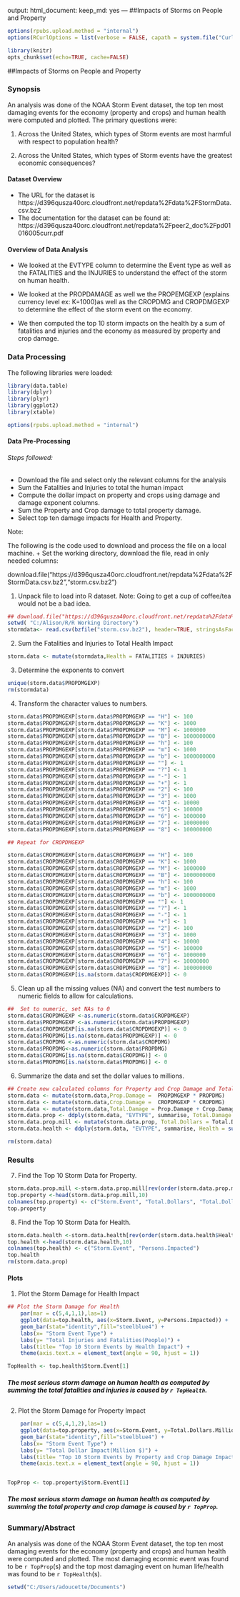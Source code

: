 output:
  html_document:
    keep_md: yes
---
##Impacts of Storms on People and Property

```r
options(rpubs.upload.method = "internal")
options(RCurlOptions = list(verbose = FALSE, capath = system.file("CurlSSL", "cacert.pem", package = "RCurl"), ssl.verifypeer = FALSE))
```

```r
library(knitr)
opts_chunk$set(echo=TRUE, cache=FALSE)
```
##Impacts of Storms on People and Property

### Synopsis

An analysis was done of the NOAA Storm Event dataset, the top ten most damaging events for the economy (property and crops) and human health were computed and plotted. The primary questions were:  

1) Across the United States, which types of Storm events are most harmful with respect to population health?  

2) Across the United States, which types of Storm events have the greatest economic consequences?

#### Dataset Overview
* The URL for the dataset is https://d396qusza40orc.cloudfront.net/repdata%2Fdata%2FStormData.csv.bz2
* The documentation for the dataset can be found at: https://d396qusza40orc.cloudfront.net/repdata%2Fpeer2_doc%2Fpd01016005curr.pdf

#### Overview of Data Analysis
* We looked at the EVTYPE column to determine the Event type as well as the FATALITIES and the INJURIES to understand the effect of the storm on human health.

* We looked at the PROPDAMAGE as well we the PROPEMGEXP (explains currency level ex: K=1000)as well as the CROPDMG and CROPDMGEXP to determine the effect of the storm event on the economy.

* We then computed the top 10 storm impacts on the health by a sum of fatalities and injuries and the economy as measured by property and crop damage.

### Data Processing  
The following libraries were loaded:
```r
library(data.table)
library(dplyr)
library(plyr)
library(ggplot2)
library(xtable)
```
```r
options(rpubs.upload.method = "internal")
```
####  Data Pre-Processing
######  Steps followed:
* Download the file and select only the relevant columns for the analysis
*  Sum the Fatalities and Injuries to total the human impact
*  Compute the dollar impact on property and crops using damage and damage exponent columns.
*  Sum the Property and Crop damage to total property damage.
*  Select top ten damage impacts for Health and Property.

####### Note:    
The following is the code used to download and process the file on a local machine.
+ Set the working directory, download the file, read in only needed columns:

download.file("https://d396qusza40orc.cloudfront.net/repdata%2Fdata%2FStormData.csv.bz2","storm.csv.bz2")


1) Unpack file to load into R dataset. Note: Going to get a cup of coffee/tea would not be a bad idea.

```r
## download.file("https://d396qusza40orc.cloudfront.net/repdata%2Fdata%2FStormData.csv.bz2","storm.csv.bz2")
setwd( "C:/Alison/R/R Working Directory")
stormdata<- read.csv(bzfile("storm.csv.bz2"), header=TRUE, stringsAsFactors=FALSE)[,c("EVTYPE","FATALITIES","INJURIES","PROPDMG","PROPDMGEXP","CROPDMG","CROPDMGEXP")]
```


2) Sum the Fatalities and Injuries to Total Health Impact
```r
storm.data <- mutate(stormdata,Health = FATALITIES + INJURIES)
```
3) Determine the exponents to convert  

```r
unique(storm.data$PROPDMGEXP)
rm(stormdata)
```
4) Transform the character values to numbers.
```r
storm.data$PROPDMGEXP[storm.data$PROPDMGEXP == "H"] <- 100
storm.data$PROPDMGEXP[storm.data$PROPDMGEXP == "K"] <- 1000
storm.data$PROPDMGEXP[storm.data$PROPDMGEXP == "M"] <- 1000000
storm.data$PROPDMGEXP[storm.data$PROPDMGEXP == "B"] <- 1000000000
storm.data$PROPDMGEXP[storm.data$PROPDMGEXP == "h"] <- 100
storm.data$PROPDMGEXP[storm.data$PROPDMGEXP == "m"] <- 1000
storm.data$PROPDMGEXP[storm.data$PROPDMGEXP == "b"] <- 1000000000
storm.data$PROPDMGEXP[storm.data$PROPDMGEXP == ""] <- 1
storm.data$PROPDMGEXP[storm.data$PROPDMGEXP == "?"] <- 1
storm.data$PROPDMGEXP[storm.data$PROPDMGEXP == "-"] <- 1
storm.data$PROPDMGEXP[storm.data$PROPDMGEXP == "+"] <- 1
storm.data$PROPDMGEXP[storm.data$PROPDMGEXP == "2"] <- 100
storm.data$PROPDMGEXP[storm.data$PROPDMGEXP == "3"] <- 1000
storm.data$PROPDMGEXP[storm.data$PROPDMGEXP == "4"] <- 10000
storm.data$PROPDMGEXP[storm.data$PROPDMGEXP == "5"] <- 100000
storm.data$PROPDMGEXP[storm.data$PROPDMGEXP == "6"] <- 1000000
storm.data$PROPDMGEXP[storm.data$PROPDMGEXP == "7"] <- 10000000
storm.data$PROPDMGEXP[storm.data$PROPDMGEXP == "8"] <- 100000000

## Repeat for CROPDMGEXP

storm.data$CROPDMGEXP[storm.data$CROPDMGEXP == "H"] <- 100
storm.data$CROPDMGEXP[storm.data$CROPDMGEXP == "K"] <- 1000
storm.data$CROPDMGEXP[storm.data$CROPDMGEXP == "M"] <- 1000000
storm.data$CROPDMGEXP[storm.data$CROPDMGEXP == "B"] <- 1000000000
storm.data$CROPDMGEXP[storm.data$CROPDMGEXP == "h"] <- 100
storm.data$CROPDMGEXP[storm.data$CROPDMGEXP == "m"] <- 1000
storm.data$CROPDMGEXP[storm.data$CROPDMGEXP == "b"] <- 1000000000
storm.data$CROPDMGEXP[storm.data$CROPDMGEXP == ""] <- 1
storm.data$CROPDMGEXP[storm.data$CROPDMGEXP == "?"] <- 1
storm.data$CROPDMGEXP[storm.data$CROPDMGEXP == "-"] <- 1
storm.data$CROPDMGEXP[storm.data$CROPDMGEXP == "+"] <- 1
storm.data$CROPDMGEXP[storm.data$CROPDMGEXP == "2"] <- 100
storm.data$CROPDMGEXP[storm.data$CROPDMGEXP == "3"] <- 1000
storm.data$CROPDMGEXP[storm.data$CROPDMGEXP == "4"] <- 10000
storm.data$CROPDMGEXP[storm.data$CROPDMGEXP == "5"] <- 100000
storm.data$CROPDMGEXP[storm.data$CROPDMGEXP == "6"] <- 1000000
storm.data$CROPDMGEXP[storm.data$CROPDMGEXP == "7"] <- 10000000
storm.data$CROPDMGEXP[storm.data$CROPDMGEXP == "8"] <- 100000000
storm.data$CROPDMGEXP[is.na(storm.data$CROPDMGEXP)] <- 0

```
5) Clean up all the missing values (NA) and convert the test numbers to numeric fields to allow for calculations.

```r
##  Set to numeric, set NAs to 0
storm.data$CROPDMGEXP <-as.numeric(storm.data$CROPDMGEXP)
storm.data$PROPDMGEXP <-as.numeric(storm.data$PROPDMGEXP)
storm.data$CROPDMGEXP[is.na(storm.data$CROPDMGEXP)] <- 0
storm.data$PROPDMG[is.na(storm.data$PROPDMGEXP)] <- 0
storm.data$CROPDMG <-as.numeric(storm.data$CROPDMG)
storm.data$PROPDMG<-as.numeric(storm.data$PROPDMG)
storm.data$CROPDMG[is.na(storm.data$CROPDMG)] <- 0
storm.data$PROPDMG[is.na(storm.data$PROPDMG)] <- 0
```

6) Summarize the data and set the dollar values to millions.
```r
## Create new calculated columns for Property and Crop Damage and Total Economic Damage
storm.data <- mutate(storm.data,Prop.Damage =  PROPDMGEXP * PROPDMG)
storm.data <- mutate(storm.data,Crop.Damage =  CROPDMGEXP * CROPDMG)
storm.data <- mutate(storm.data,Total.Damage = Prop.Damage + Crop.Damage)
storm.data.prop <- ddply(storm.data, "EVTYPE", summarise, Total.Damage = sum(Total.Damage))
storm.data.prop.mill <- mutate(storm.data.prop, Total.Dollars = Total.Damage / 100000000)
storm.data.health <- ddply(storm.data, "EVTYPE", summarise, Health = sum(Health))

rm(storm.data)
```
### Results

7) Find the Top 10 Storm Data for Property.
```r
storm.data.prop.mill <-storm.data.prop.mill[rev(order(storm.data.prop.mill$Total.Dollar)),]
top.property <-head(storm.data.prop.mill,10)
colnames(top.property) <- c("Storm.Event", "Total.Dollars", "Total.Dollars.Millions")
top.property
```
8) Find the Top 10 Storm Data for Health.  
   
   
```r
storm.data.health <-storm.data.health[rev(order(storm.data.health$Health)),]
top.health <-head(storm.data.health,10)
colnames(top.health) <- c("Storm.Event", "Persons.Impacted")
top.health
rm(storm.data.prop)
```
  

  
  

#### Plots
1) Plot  the Storm Damage for Health Impact
```r
## Plot the Storm Damage for Health
    par(mar = c(5,4,1,1),las=1)
    ggplot(data=top.health, aes(x=Storm.Event, y=Persons.Impacted)) +
    geom_bar(stat="identity",fill="steelblue4") +
    labs(x= "Storm Event Type") +
    labs(y= "Total Injuries and Fatalities(People)") +
    labs(title= "Top 10 Storm Events by Health Impact") +
    theme(axis.text.x = element_text(angle = 90, hjust = 1))
```
```r
TopHealth <- top.health$Storm.Event[1]
```
#####  The most serious storm damage on human health as computed by summing the total fatalities and injuries is caused by `r TopHealth`.  

##
##



2) Plot the Storm Damage for Property Impact
```r
    par(mar = c(5,4,1,2),las=1)
    ggplot(data=top.property, aes(x=Storm.Event, y=Total.Dollars.Millions)) +
    geom_bar(stat="identity",fill="steelblue4") +
    labs(x= "Storm Event Type") +
    labs(y= "Total Dollar Impact(Million $)") +
    labs(title= "Top 10 Storm Events by Property and Crop Damage Impact") +
    theme(axis.text.x = element_text(angle = 90, hjust = 1))
```

```r

```

```r
TopProp <- top.property$Storm.Event[1]
```
#####  The most serious storm damage on human health as computed by summing the total property and crop damage is caused by `r TopProp`.   
##  
### Summary/Abstract

An analysis was done of the NOAA Storm Event dataset, the top ten most damaging events for the economy (property and crops) and human health were computed and plotted.  The most damaging econmic event was found to be `r TopProp`(s) and the top most damaging event on human life/health was found to be `r TopHealth`(s).

```r
setwd("C:/Users/adoucette/Documents")
```
